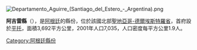 [[Image:Departamento_Aguirre_(Santiago_del_Estero_-_Argentina).png|right]]
{{Coord|29|8|S|62|39|W|display=title}}

'''阿吉雷縣'''（{{lang-es|Departamento Aguirre}}），是[[阿根廷|阿根廷]]的縣份，位於該國北部[[聖地亞哥-德爾埃斯特羅省|聖地亞哥-德爾埃斯特羅省]]，首府設於[[平托_(聖地亞哥-德爾埃斯特羅省)|平托]]，面積3,692平方公里，2001年人口7,035，人口密度每平方公里1.9人。

{{Argentina-geo-stub}}
[[Category:阿根廷縣份|Category:阿根廷縣份]]